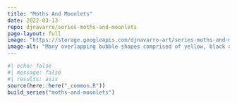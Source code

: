 ```yaml
---
title: "Moths And Moonlets"
date: 2022-03-13
repo: djnavarro/series-moths-and-moonlets
page-layout: full
image: "https://storage.googleapis.com/djnavarro-art/series-moths-and-moonlets/800/pollen_55_5536.jpg"
image-alt: "Many overlapping bubble shapes comprised of yellow, black and purple grainy lines and arcs"
---
```

   
::: {.grid}
  
```r
#| echo: false
#| message: false
#| results: asis
source(here::here("_common.R"))
build_series("moths-and-moonlets")
```
   
:::
   
